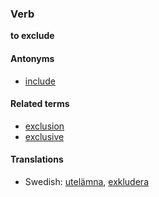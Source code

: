 ===Verb===
'''to exclude'''

====Antonyms====
*[[include]]

====Related terms====
*[[exclusion]]
*[[exclusive]]

====Translations====
*Swedish: [[utelämna]], [[exkludera]]